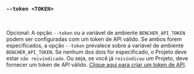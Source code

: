 ### `--token <TOKEN>`

<br />

Opcional: A opção `--token` ou a variável de ambiente `BENCHER_API_TOKEN` podem ser configuradas com um token de API válido. Se ambos forem especificados, a opção `--token` prevalece sobre a variável de ambiente `BENCHER_API_TOKEN`. Se nenhum dos dois for especificado, o Projeto deve estar `não reivindicado`. Ou seja, se você já `reivindicou` um Projeto, deve fornecer um token de API válido. [Clique aqui para criar um token de API](/console/users/tokens/add?back=L3B0L2RvY3MvZXhwbGFuYXRpb24vYmVuY2hlci1ydW4vIy0tdG9rZW4tdG9rZW4=).
